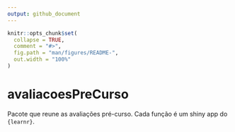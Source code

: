 ```yaml
---
output: github_document
---
```


<!-- README.md is generated from README.Rmd. Please edit that file -->

```r
knitr::opts_chunk$set(
  collapse = TRUE,
  comment = "#>",
  fig.path = "man/figures/README-",
  out.width = "100%"
)
```

# avaliacoesPreCurso

Pacote que reune as avaliações pré-curso. Cada função é um shiny app do `{learnr}`.

